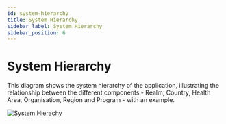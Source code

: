 ```yaml
---
id: system-hierarchy
title: System Hierarchy
sidebar_label: System Hierarchy
sidebar_position: 6
---
```


# System Hierarchy

This diagram shows the system hierarchy of the application, illustrating the relationship between the different components - Realm, Country, Health Area, Organisation, Region and Program - with an example.

![System Hierachy](/diagrams/system-hierarchy.drawio.png)

<DiagramEditor 
  source="https://github.com/FASP-QAT/fasp-api/raw/master/docs/Process%20Flows/System%20Hierarchy.vsdx"
  name="System Hierarchy"
  fileType="diagram"
/>

